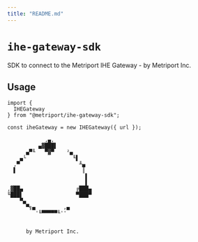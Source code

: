 ```yaml
---
title: "README.md"
---
```


# `ihe-gateway-sdk`

SDK to connect to the Metriport IHE Gateway - by Metriport Inc.

## Usage

```
import {
  IHEGateway
} from "@metriport/ihe-gateway-sdk";

const iheGateway = new IHEGateway({ url });
```

```
            ,▄,
          ▄▓███▌
      ▄▀╙   ▀▓▀    ²▄
    ▄└               ╙▌
  ,▀                   ╨▄
  ▌                     ║
                         ▌
                         ▌
,▓██▄                 ╔███▄
╙███▌                 ▀███▀
    ▀▄
      ▀╗▄         ,▄
         '╙▀▀▀▀▀╙''


      by Metriport Inc.

```
